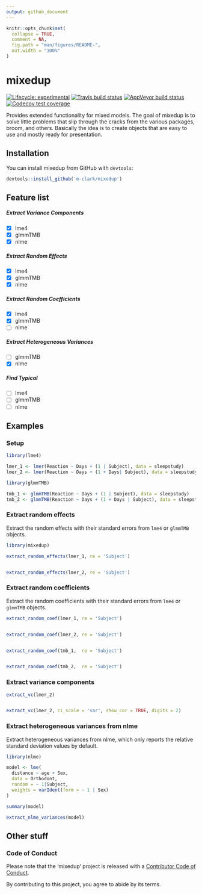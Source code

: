 ```yaml
---
output: github_document
---
```


<!-- README.md is generated from README.Rmd. Please edit that file -->

```r
knitr::opts_chunk$set(
  collapse = TRUE,
  comment = NA,
  fig.path = "man/figures/README-",
  out.width = "100%"
)
```

# mixedup

<!-- badges: start -->
[![Lifecycle: experimental](https://img.shields.io/badge/lifecycle-experimental-orange.svg)](https://www.tidyverse.org/lifecycle/#experimental)
[![Travis build status](https://travis-ci.org/m-clark/mixedup.svg?branch=master)](https://travis-ci.org/m-clark/mixedup)
[![AppVeyor build status](https://ci.appveyor.com/api/projects/status/github/m-clark/mixedup?branch=master&svg=true)](https://ci.appveyor.com/project/m-clark/mixedup)
[![Codecov test coverage](https://codecov.io/gh/m-clark/mixedup/branch/master/graph/badge.svg)](https://codecov.io/gh/m-clark/mixedup?branch=master)
<!-- badges: end -->

Provides extended functionality for mixed models. The goal of mixedup is to solve little problems that slip through the cracks from the various packages, broom, and others.  Basically the idea is to create objects that are easy to use and mostly ready for presentation.

## Installation

You can install mixedup from GitHub with `devtools`:

``` r
devtools::install_github('m-clark/mixedup')
```

## Feature list

##### Extract Variance Components

- [X] lme4
- [X] glmmTMB
- [X] nlme

##### Extract Random Effects

- [X] lme4
- [X] glmmTMB
- [X] nlme

##### Extract Random Coefficients

- [X] lme4
- [X] glmmTMB
- [ ] nlme

##### Extract Heterogeneous Variances

- [ ] glmmTMB
- [X] nlme

##### Find Typical

- [ ] lme4
- [ ] glmmTMB
- [ ] nlme

## Examples

### Setup

```r
library(lme4)

lmer_1 <- lmer(Reaction ~ Days + (1 | Subject), data = sleepstudy)
lmer_2 <- lmer(Reaction ~ Days + (1 + Days| Subject), data = sleepstudy)

library(glmmTMB)

tmb_1 <- glmmTMB(Reaction ~ Days + (1 | Subject), data = sleepstudy)
tmb_2 <- glmmTMB(Reaction ~ Days + (1 + Days | Subject), data = sleepstudy)
```


### Extract random effects

Extract the random effects with their standard errors from `lme4` or `glmmTMB` objects.

```r
library(mixedup)

extract_random_effects(lmer_1, re = 'Subject')


extract_random_effects(lmer_2, re = 'Subject')

```


### Extract random coefficients

Extract the random coefficients with their standard errors from `lme4` or `glmmTMB` objects.


```r
extract_random_coef(lmer_1, re = 'Subject')


extract_random_coef(lmer_2, re = 'Subject')


extract_random_coef(tmb_1,  re = 'Subject')


extract_random_coef(tmb_2,  re = 'Subject')
```


### Extract variance components

```r
extract_vc(lmer_2)


extract_vc(lmer_2, ci_scale = 'var', show_cor = TRUE, digits = 2)
```


### Extract heterogeneous variances from nlme

Extract heterogeneous variances from nlme, which only reports the relative standard deviation values by default.

```r
library(nlme)

model <- lme(
  distance ~ age + Sex, 
  data = Orthodont, 
  random = ~ 1|Subject,
  weights = varIdent(form = ~ 1 | Sex)
)

summary(model)

extract_nlme_variances(model)
```


## Other stuff

### Code of Conduct

Please note that the 'mixedup' project is released with a [Contributor Code of Conduct](.github/CODE_OF_CONDUCT.md).

By contributing to this project, you agree to abide by its terms.

